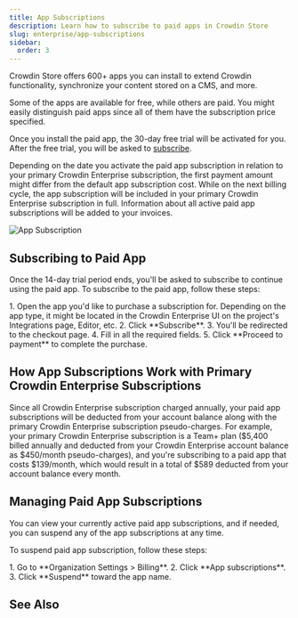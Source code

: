 ```yaml
---
title: App Subscriptions
description: Learn how to subscribe to paid apps in Crowdin Store
slug: enterprise/app-subscriptions
sidebar:
  order: 3
---
```



Crowdin Store offers 600+ apps you can install to extend Crowdin functionality, synchronize your content stored on a CMS, and more.

<LinkCard
  title="Crowdin Store"
  description="Explore 600+ apps and integrations to streamline your localization process."
  href="https://store.crowdin.com/"
  target="_blank"
/>

Some of the apps are available for free, while others are paid. You might easily distinguish paid apps since all of them have the subscription price specified.

Once you install the paid app, the 30-day free trial will be activated for you. After the free trial, you will be asked to [subscribe](#subscribing-to-paid-app).

Depending on the date you activate the paid app subscription in relation to your primary Crowdin Enterprise subscription, the first payment amount might differ from the default app subscription cost. While on the next billing cycle, the app subscription will be included in your primary Crowdin Enterprise subscription in full. Information about all active paid app subscriptions will be added to your invoices.

<Image src={subscription} alt="App Subscription" />

## Subscribing to Paid App

Once the 14-day trial period ends, you'll be asked to subscribe to continue using the paid app. To subscribe to the paid app, follow these steps:

<Steps>
  1. Open the app you'd like to purchase a subscription for. Depending on the app type, it might be located in the Crowdin Enterprise UI on the project's Integrations page, Editor, etc.
  2. Click **Subscribe**.
  3. You'll be redirected to the checkout page.
  4. Fill in all the required fields.
  5. Click **Proceed to payment** to complete the purchase.
</Steps>

## How App Subscriptions Work with Primary Crowdin Enterprise Subscriptions

Since all Crowdin Enterprise subscription charged annually, your paid app subscriptions will be deducted from your account balance along with the primary Crowdin Enterprise subscription pseudo-charges. For example, your primary Crowdin Enterprise subscription is a Team+ plan ($5,400 billed annually and deducted from your Crowdin Enterprise account balance as $450/month pseudo-charges), and you're subscribing to a paid app that costs $139/month, which would result in a total of $589 deducted from your account balance every month.

## Managing Paid App Subscriptions

You can view your currently active paid app subscriptions, and if needed, you can suspend any of the app subscriptions at any time.

To suspend paid app subscription, follow these steps:

<Steps>
  1. Go to **Organization Settings > Billing**.
  2. Click **App subscriptions**.
  3. Click **Suspend** toward the app name.
</Steps>

## See Also

<CardGrid>
  <LinkCard
    title="Pricing page"
    description="Plans, Pricing, and Free Trial."
    href="https://crowdin.com/pricing"
    target="_blank"
  />
  <LinkCard
    title="Payments and Invoices"
    description="Learn how payments work in Crowdin and how to download invoices."
    href="/enterprise/payments-invoices/"
  />
  <LinkCard
    title="Changing Subscription Plan"
    description="Upgrade or downgrade your subscription plan."
    href="/enterprise/changing-subscription-plan/"
  />
  <LinkCard
    title="Billing Settings"
    description="Update your billing information and payment method."
    href="/enterprise/billing-settings/"
  />
</CardGrid>
